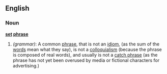 ==English==
===Noun===
'''[[set]] [[phrase]]'''

#''(grammar)'': A common [[phrase]], that is not an [[idiom]], (as the sum of the [[word]]s mean what they say), is not a [[colloquialism]] (because the phrase is composed of real words), and usually is not a [[catch phrase]] (as the phrase has not yet been overused by media or fictional characters for advertising.)